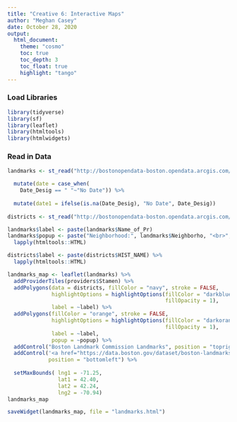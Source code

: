 ```yaml
---
title: "Creative 6: Interactive Maps"
author: "Meghan Casey"
date: October 28, 2020
output: 
  html_document:
    theme: "cosmo"
    toc: true
    toc_depth: 3  
    toc_float: true    
    highlight: "tango"
---
```

### Load Libraries
```r
library(tidyverse)
library(sf)
library(leaflet)
library(htmltools)
library(htmlwidgets)
```

### Read in Data
```r
landmarks <- st_read("http://bostonopendata-boston.opendata.arcgis.com/datasets/7a7aca614ad740e99b060e0ee787a228_3.geojson") %>%

  mutate(date = case_when(
    Date_Desig == " "~"No Date")) %>%
  
  mutate(date1 = ifelse(is.na(Date_Desig), "No Date", Date_Desig))
  
districts <- st_read("http://bostonopendata-boston.opendata.arcgis.com/datasets/547a3ccb7ab443ceaaba62eef6694e74_4.geojson")
```

```r
landmarks$label <- paste(landmarks$Name_of_Pr)
landmarks$popup <- paste("Neighborhood:", landmarks$Neighborho, "<br>", "Date Designated:", landmarks$Date_Desig) %>%
  lapply(htmltools::HTML)

districts$label <- paste(districts$HIST_NAME) %>%
  lapply(htmltools::HTML)

landmarks_map <- leaflet(landmarks) %>%
  addProviderTiles(providers$Stamen) %>%
  addPolygons(data = districts, fillColor = "navy", stroke = FALSE,
              highlightOptions = highlightOptions(fillColor = "darkblue",
                                                  fillOpacity = 1),
              label = ~label) %>%
  addPolygons(fillColor = "orange", stroke = FALSE,
              highlightOptions = highlightOptions(fillColor = "darkorange", 
                                                  fillOpacity = 1),
              label = ~label,
              popup = ~popup) %>%
  addControl("Boston Landmark Commission Landmarks", position = "topright") %>%
  addControl('<a href="https://data.boston.gov/dataset/boston-landmarks-commission-blc-landmarks">Data Source</a>',
             position = "bottomleft") %>%
  
  setMaxBounds( lng1 = -71.25,
                lat1 = 42.40,
                lat2 = 42.24,
                lng2 = -70.94)
landmarks_map
```
```r
saveWidget(landmarks_map, file = "landmarks.html")
```
              